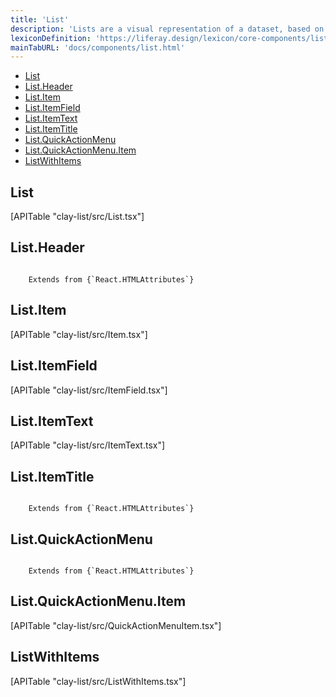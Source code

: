 ```yaml
---
title: 'List'
description: 'Lists are a visual representation of a dataset, based on groups of related content, that is organized vertically.'
lexiconDefinition: 'https://liferay.design/lexicon/core-components/list/'
mainTabURL: 'docs/components/list.html'
---
```


<div class="nav-toc-absolute">
<div class="nav-toc">

-   [List](#list)
-   [List.Header](#list.header)
-   [List.Item](#list.item)
-   [List.ItemField](#list.itemfield)
-   [List.ItemText](#list.itemtext)
-   [List.ItemTitle](#list.itemtitle)
-   [List.QuickActionMenu](#list.quickactionmenu)
-   [List.QuickActionMenu.Item](#list.quickactionmenu.item)
-   [ListWithItems](#listwithitems)

</div>
</div>

## List

<div>[APITable "clay-list/src/List.tsx"]</div>

## List.Header

<code class="list-api-item-type">
	Extends from {`React.HTMLAttributes<HTMLLIElement>`}
</code>

## List.Item

<div>[APITable "clay-list/src/Item.tsx"]</div>

## List.ItemField

<div>[APITable "clay-list/src/ItemField.tsx"]</div>

## List.ItemText

<div>[APITable "clay-list/src/ItemText.tsx"]</div>

## List.ItemTitle

<code class="list-api-item-type">
	Extends from {`React.HTMLAttributes<HTMLHeadingElement>`}
</code>

## List.QuickActionMenu

<code class="list-api-item-type">
	Extends from {`React.HTMLAttributes<HTMLDivElement>`}
</code>

## List.QuickActionMenu.Item

<div>[APITable "clay-list/src/QuickActionMenuItem.tsx"]</div>

## ListWithItems

<div>[APITable "clay-list/src/ListWithItems.tsx"]</div>
